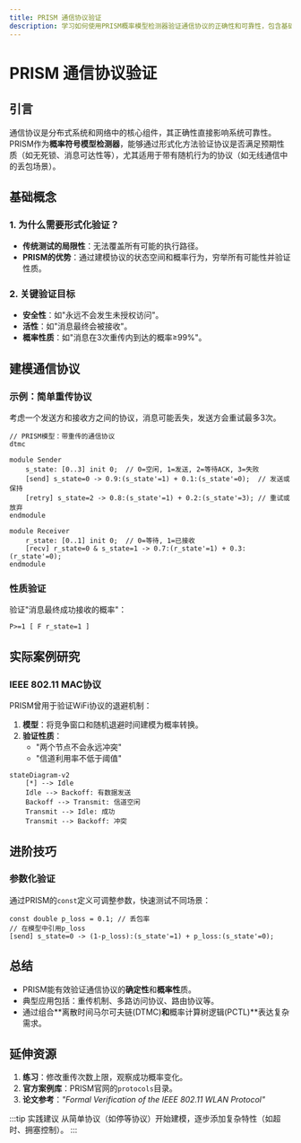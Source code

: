 ```yaml
---
title: PRISM 通信协议验证
description: 学习如何使用PRISM概率模型检测器验证通信协议的正确性和可靠性，包含基础概念、案例分析和实践示例。
---
```


# PRISM 通信协议验证

## 引言

通信协议是分布式系统和网络中的核心组件，其正确性直接影响系统可靠性。PRISM作为**概率符号模型检测器**，能够通过形式化方法验证协议是否满足预期性质（如无死锁、消息可达性等），尤其适用于带有随机行为的协议（如无线通信中的丢包场景）。

## 基础概念

### 1. 为什么需要形式化验证？
- **传统测试的局限性**：无法覆盖所有可能的执行路径。
- **PRISM的优势**：通过建模协议的状态空间和概率行为，穷举所有可能性并验证性质。

### 2. 关键验证目标
- **安全性**：如"永远不会发生未授权访问"。
- **活性**：如"消息最终会被接收"。
- **概率性质**：如"消息在3次重传内到达的概率≥99%"。

## 建模通信协议

### 示例：简单重传协议
考虑一个发送方和接收方之间的协议，消息可能丢失，发送方会重试最多3次。

```prism
// PRISM模型：带重传的通信协议
dtmc

module Sender
    s_state: [0..3] init 0;  // 0=空闲, 1=发送, 2=等待ACK, 3=失败
    [send] s_state=0 -> 0.9:(s_state'=1) + 0.1:(s_state'=0);  // 发送或保持
    [retry] s_state=2 -> 0.8:(s_state'=1) + 0.2:(s_state'=3); // 重试或放弃
endmodule

module Receiver
    r_state: [0..1] init 0;  // 0=等待, 1=已接收
    [recv] r_state=0 & s_state=1 -> 0.7:(r_state'=1) + 0.3:(r_state'=0);
endmodule
```

### 性质验证
验证"消息最终成功接收的概率"：
```prism
P>=1 [ F r_state=1 ]
```

## 实际案例研究

### IEEE 802.11 MAC协议
PRISM曾用于验证WiFi协议的退避机制：
1. **模型**：将竞争窗口和随机退避时间建模为概率转换。
2. **验证性质**：
   - "两个节点不会永远冲突"
   - "信道利用率不低于阈值"

```mermaid
stateDiagram-v2
    [*] --> Idle
    Idle --> Backoff: 有数据发送
    Backoff --> Transmit: 信道空闲
    Transmit --> Idle: 成功
    Transmit --> Backoff: 冲突
```

## 进阶技巧

### 参数化验证
通过PRISM的`const`定义可调整参数，快速测试不同场景：
```prism
const double p_loss = 0.1; // 丢包率
// 在模型中引用p_loss
[send] s_state=0 -> (1-p_loss):(s_state'=1) + p_loss:(s_state'=0);
```

## 总结

- PRISM能有效验证通信协议的**确定性**和**概率性**质。
- 典型应用包括：重传机制、多路访问协议、路由协议等。
- 通过组合**离散时间马尔可夫链(DTMC)**和**概率计算树逻辑(PCTL)**表达复杂需求。

## 延伸资源

1. **练习**：修改重传次数上限，观察成功概率变化。
2. **官方案例库**：PRISM官网的`protocols`目录。
3. **论文参考**：*"Formal Verification of the IEEE 802.11 WLAN Protocol"*

:::tip 实践建议
从简单协议（如停等协议）开始建模，逐步添加复杂特性（如超时、拥塞控制）。
:::